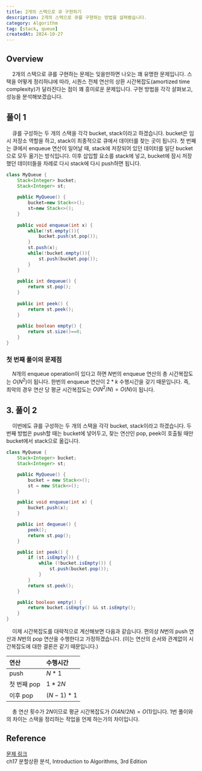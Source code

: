 ```yaml
---
title: 2개의 스택으로 큐 구현하기
description: 2개의 스택으로 큐를 구현하는 방법을 살펴봤습니다.
category: Algorithm
tag: [stack, queue]
createdAt: 2024-10-27
---
```


## Overview

&nbsp; &nbsp; 2개의 스택으로 큐를 구현하는 문제는 잊을만하면 나오는 꽤 유명한 문제입니다.
스택을 어떻게 정리하냐에 따라, 시퀀스 전체 연산의 상환 시간복잡도(amortized time complexity)가 달라진다는 점이 꽤 흥미로운 문제입니다.
구현 방법을 각각 살펴보고, 성능을 분석해보겠습니다.

## 풀이 1

&nbsp; &nbsp; 큐를 구성하는 두 개의 스택을 각각 bucket, stack이라고 하겠습니다.
bucket은 임시 저장소 역할을 하고, stack이 최종적으로 큐에서 데이터를 찾는 곳이 됩니다.
첫 번째는 큐에서 enqueue 연산이 일어날 때, stack에 저장되어 있던 데이터를 일단 bucket으로 모두 옮기는 방식입니다.
이후 삽입할 요소를 stack에 넣고, bucket에 잠시 저장했던 데이터들을 차례로 다시 stack에 다시 push하면 됩니다.

```java
class MyQueue {
    Stack<Integer> bucket;
    Stack<Integer> st;
    
    public MyQueue() {
        bucket=new Stack<>();
        st=new Stack<>();
    }
    
    public void enqueue(int x) {
        while(!st.empty()){
            bucket.push(st.pop());
        }
        st.push(x);
        while(!bucket.empty()){
            st.push(bucket.pop());
        }
    }
    
    public int dequeue() {
        return st.pop();
    }
    
    public int peek() {
        return st.peek();
    }
    
    public boolean empty() {
        return st.size()==0;
    }
}
```

### 첫 번째 풀이의 문제점

&nbsp; &nbsp; $N$개의 enqueue operation이 있다고 하면 $N$번의 enqueue 연산의 총 시간복잡도는 $O(N^2)$이 됩니다.
한번의 enqueue 연산이 $2*k$ 수행시간을 갖기 때문입니다. 
즉, 최악의 경우 연산 당 평균 시간복잡도는 $O(N^2/N)=O(N)$이 됩니다.

## 3. 풀이 2

&nbsp; &nbsp; 이번에도 큐를 구성하는 두 개의 스택을 각각 bucket, stack이라고 하겠습니다.
두 번째 방법은 push할 때는 bucket에 넣어두고, 찾는 연산인 pop, peek이 호출될 때만 bucket에서 stack으로 옮깁니다.

```java
class MyQueue {
    Stack<Integer> bucket;
    Stack<Integer> st;

    public MyQueue() {
        bucket = new Stack<>();
        st = new Stack<>();
    }

    public void enqueue(int x) {
        bucket.push(x);
    }

    public int dequeue() {
        peek();
        return st.pop();
    }

    public int peek() {
        if (st.isEmpty()) {
            while (!bucket.isEmpty()) {
                st.push(bucket.pop());
            }
        }
        return st.peek();
    }

    public boolean empty() {
        return bucket.isEmpty() && st.isEmpty();
    }
}
```

&nbsp; &nbsp; 이제 시간복잡도를 대략적으로 계산해보면 다음과 같습니다.
편의상 $N$번의 push 연산과 $N$번의 pop 연산을 수행한다고 가정하겠습니다.
(이는 연산의 순서와 관계없이 시간복잡도에 대한 결론은 같기 때문입니다.)

|연산|수행시간|
|:---|:---|
|push|$N*1$|
|첫 번째 pop|$1*2N$|
|이후 pop|$(N-1)*1$|

&nbsp; &nbsp; 총 연산 횟수가 $2N$이므로 평균 시간복잡도가 $O(4N/2N)=O(1)$입니다.
1번 풀이와의 차이는 스택을 정리하는 작업을 언제 하는가의 차이입니다.

## Reference

[문제 링크](https://leetcode.com/problems/implement-queue-using-stacks/) <br/>
ch17 분할상환 분석, Introduction to Algorithms, 3rd Edition